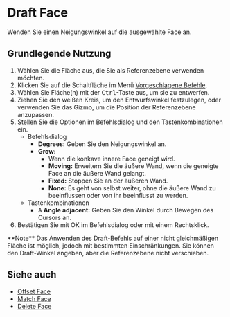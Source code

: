 
# Draft Face

<Reference shortcut="" command="Draft Face" button="Im vorgeschlagenen Befehlsmenü"   buttonIcon='button-draft-face' />

Wenden Sie einen Neigungswinkel auf die ausgewählte Face an.

## Grundlegende Nutzung

1. Wählen Sie die Fläche aus, die Sie als Referenzebene verwenden möchten.
2. Klicken Sie auf die Schaltfläche <ButtonIcon type="button-draft-face" /> im Menü [Vorgeschlagene Befehle](/plasticity-essentials/command-bar#suggested-commands).
3. Wählen Sie Fläche(n) mit der <kbd>Ctrl</kbd>-Taste aus, um sie zu entwerfen.
4. Ziehen Sie den weißen Kreis, um den Entwurfswinkel festzulegen, oder verwenden Sie das Gizmo, um die Position der Referenzebene anzupassen.
5. Stellen Sie die Optionen im Befehlsdialog und den Tastenkombinationen ein.
    - <Kst>Befehlsdialog</Kst>
        - **Degrees:** Geben Sie den Neigungswinkel an.
        - **Grow:**
            - Wenn die konkave innere Face geneigt wird.
            - **Moving:** Erweitern Sie die äußere Wand, wenn die geneigte Face an die äußere Wand gelangt.
            - **Fixed:** Stoppen Sie an der äußeren Wand.
            - **None:** Es geht von selbst weiter, ohne die äußere Wand zu beeinflussen oder von ihr beeinflusst zu werden.
    - <Kst>Tastenkombinationen</Kst>    
        - <kbd>A</kbd> **Angle adjacent:** Geben Sie den Winkel durch Bewegen des Cursors an.
6. Bestätigen Sie mit OK im Befehlsdialog oder mit einem Rechtsklick.

<VideoPlayer fileName="draft-face"/>

<Callout type="info" emoji="🗒️">
**Note**
Das Anwenden des Draft-Befehls auf einer nicht gleichmäßigen Fläche ist möglich, jedoch mit bestimmten Einschränkungen. Sie können den Draft-Winkel angeben, aber die Referenzebene nicht verschieben.
</Callout>

## Siehe auch
- [Offset Face](offset-face)
- [Match Face](match-face)
- [Delete Face](delete-face)